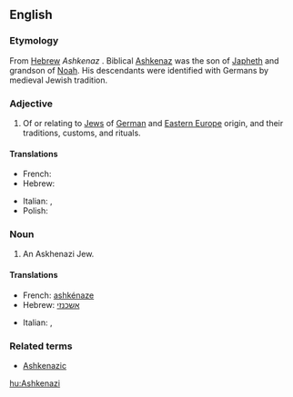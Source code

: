 ==English==
{{wikipedia}}

===Etymology===
From [[Hebrew]] ''Ashkenaz'' {{rfscript|und|sc=Hebr}}. Biblical [[w:Ashkenaz|Ashkenaz]] was the son of [[Japheth]] and grandson of [[Noah]]. His descendants were identified with Germans by medieval Jewish tradition.

===Adjective===
{{en-adj}}

# Of or relating to [[Jew]]s of [[German]] and [[Eastern Europe]] origin, and their traditions, customs, and rituals.

====Translations====
{{trans-top|of, or relating to Jews from Germany or Eastern Europe}}
* French: {{t+|fr|ashkénaze}}
* Hebrew: {{t+|he|אשכנזי}}
{{trans-mid}}
* Italian: {{t-|it|ashkenazita}},  {{t-|it|askenazita}}
* Polish: {{t+|pl|aszkenazyjski}}
{{trans-bottom}}

===Noun===
{{en-noun|Ashkenazim}}

# An Askhenazi Jew.

====Translations====
{{trans-top|Jew from Germany or Eastern Europe}}
* French: [[ashkénaze]]
* Hebrew: [[אשכנזי]]
{{trans-mid}}
* Italian: {{t-|it|ashkenazita|m|f}},  {{t-|it|askenazita|m|f}}
{{trans-bottom}}

===Related terms===
* [[Ashkenazic]]

[[hu:Ashkenazi]]